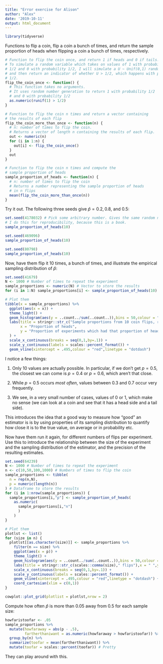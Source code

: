 ```yaml
---
title: "Error exercise for Alison"
author: "Alex"
date: '2019-10-11'
output: html_document
---
```

```r
library(tidyverse)
```

Functions to flip a coin, flip a coin a bunch of times, and return the sample
proportion of heads when flipping a coin a bunch of times, respectively.

```r
# Function to flip the coin once, and return 1 if heads and 0 if tails.
# To simulate a random variable which takes on values of 1 with probability
# 1/2 and 0 with probability 1/2, I will simulate a U ~ Unif(0,1) random variable,
# and then return an indicator of whether U > 1/2, which happens with probability
# 1/2.
flip_the_coin_once <- function() {
  # This function takes no arguments.
  # It uses random number generation to return 1 with probability 1/2
  # and 0 with probability 1/2
  as.numeric(runif(1) > 1/2)
}

# Function to flip the coin n times and return a vector containing
# the results of each flip
flip_the_coin_more_than_once <- function(n) {
  # n: number of times to flip the coin.
  # Returns a vector of length n containing the results of each flip.
  out <- numeric(n)
  for (i in 1:n) {
    out[i] <- flip_the_coin_once()
  }
  out
}

# Function to flip the coin n times and compute the
# sample proportion of heads
sample_proportion_of_heads <- function(n) {
  # n: number of times to flip the coin
  # Returns a number representing the sample proportion of heads
  # in n flips
  mean(flip_the_coin_more_than_once(n))
}

```

Try it out. The following three seeds give $\hat{p} = 0.2, 0.8,$ and $0.5$:

```r
set.seed(4178032) # Pick some arbitrary number. Gives the same random numbers every time.
# I do this for reproducibility, because this is a book.
sample_proportion_of_heads(10)
```

```r
set.seed(469096)
sample_proportion_of_heads(10)
```

```r
set.seed(80798)
sample_proportion_of_heads(10)
```

Now, have them flip it $10$ times, a bunch of times, and illustrate the
empirical sampling distribution of $\hat{p}$:

```r
set.seed(41679)
N <- 1000 # Number of times to repeat the experiment
sample_proportions <- numeric(N) # Vector to store the results
for (i in 1:N) sample_proportions[i] <- sample_proportion_of_heads(10) # Perform the experiments

# Plot them
tibble(x = sample_proportions) %>%
  ggplot(aes(x = x)) +
  theme_light() +
  geom_histogram(aes(y = ..count../sum(..count..)),bins = 50,colour = "black",fill = "grey") +
  labs(title = stringr::str_c("Sample proportions from 10 coin flips, repeated ",scales::comma(N)," times."),
       x = "Proportion of heads",
       y = "Proportion of experiments which had that proportion of heads"
  ) +
  scale_x_continuous(breaks = seq(0,1,by=.1)) +
  scale_y_continuous(labels = scales::percent_format()) +
  geom_vline(xintercept = .495,colour = "red",linetype = "dotdash")
```

I notice a few things:

1. Only 10 values are actually possible. In particular, if we don't get
$p = 0.5$, the closest we can come is $p = 0.4$ or $p = 0.6$, which aren't that close.

1. While $p = 0.5$ occurs *most often*, values between $0.3$ and $0.7$ occur very frequently.

1. We see, in a very small number of cases, values of $0$ or $1$, which make no sense 
(we can look at a coin and see that it has a head side and a tail side).

This introduces the idea that a good way to measure how "good" an estimator is
is by using properties of its sampling distribution to quantify how close it is
to the true value, on average or in probability etc.

Now have them run it again, for different numbers of flips per experiment. Use
this to introduce the relationship between the size of the experiment and the
sampling distribution of the estimator, and the precision of the resulting estimates.

```r
set.seed(64239)
N <- 1000 # Number of times to repeat the experiment
n <- c(10,50,100,1000) # Numbers of times to flip the coin
sample_proportions <- tibble(
  n = rep(n,N),
  p = numeric(length(n))
) # Dataframe to store the results
for (i in 1:nrow(sample_proportions)) {
  sample_proportions[i,"p"] <- sample_proportion_of_heads(
    as.numeric(
      sample_proportions[i,"n"]
      )
    )
}

# Plot them
plotlst <- list()
for (size in n) {
  plotlst[[as.character(size)]] <- sample_proportions %>%
    filter(n == size) %>%
    ggplot(aes(x = p)) +
    theme_light() +
    geom_histogram(aes(y = ..count../sum(..count..)),bins = 50,colour = "black",fill = "grey") +
    labs(title = stringr::str_c(scales::comma(size)," flips"),x = " ",y = " ") +
    scale_x_continuous(breaks = seq(0,1,by=.1)) +
    scale_y_continuous(labels = scales::percent_format()) +
    geom_vline(xintercept = .495,colour = "red",linetype = "dotdash") +
    coord_cartesian(xlim = c(0,1))
}

cowplot::plot_grid(plotlist = plotlst,nrow = 2)

```

Compute how often $\hat{p}$ is more than $0.05$ away from $0.5$ for each sample size:

```r
howfaristoofar <- .05
sample_proportions %>%
  mutate(howfaraway = abs(p - .5),
         fartherthaniwant = as.numeric(howfaraway > howfaristoofar)) %>%
  group_by(n) %>%
  summarize(toofar = mean(fartherthaniwant)) %>%
  mutate(toofar = scales::percent(toofar)) # Pretty

```

They can play around with this.
